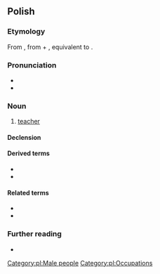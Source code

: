 ==Polish==

===Etymology===
From {{inh|pl|sla-pro|*naučiteljь}}, from {{m|sla-pro|*naučiti}} + {{m|sla-pro|*-teljь}}, equivalent to {{suffix|nauczyć|ciel|lang=pl}}.

===Pronunciation===
* {{pl-IPA|/na-uczyciel/}}
* {{audio|Pl-nauczyciel.ogg|Audio|lang=pl}}

===Noun===
{{pl-noun|m-pr|f=nauczycielka}}

# [[teacher]]

====Declension====
{{pl-decl-noun-m-pr}}

====Derived terms====
* {{l|pl|nauczycielski}}
* {{l|pl|nauczycielstwo}}

====Related terms====
* {{l|pl|nauka}}
* {{l|pl|uczyć}}

===Further reading===
* {{R:PWN}}

[[Category:pl:Male people]]
[[Category:pl:Occupations]]